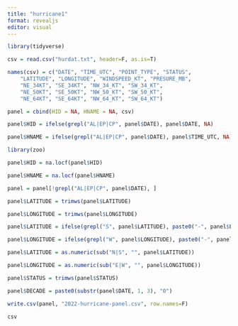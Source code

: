 ```yaml
---
title: "hurricane1"
format: revealjs
editor: visual
---
```


```r
library(tidyverse)

```
```r
csv = read.csv("hurdat.txt", header=F, as.is=T)

names(csv) = c("DATE", "TIME_UTC", "POINT_TYPE", "STATUS", 
	"LATITUDE", "LONGITUDE", "WINDSPEED_KT", "PRESURE_MB", 
	"NE_34KT", "SE_34KT", "NW_34_KT", "SW_34_KT",
	"NE_50KT", "SE_50KT", "NW_50_KT", "SW_50_KT",
	"NE_64KT", "SE_64KT", "NW_64_KT", "SW_64_KT")

panel = cbind(HID = NA, HNAME = NA, csv)

panel$HID = ifelse(grepl("AL|EP|CP", panel$DATE), panel$DATE, NA)

panel$HNAME = ifelse(grepl("AL|EP|CP", panel$DATE), panel$TIME_UTC, NA)

library(zoo)

panel$HID = na.locf(panel$HID)

panel$HNAME = na.locf(panel$HNAME)

panel = panel[!grepl("AL|EP|CP", panel$DATE), ]


```
```r
panel$LATITUDE = trimws(panel$LATITUDE)

panel$LONGITUDE = trimws(panel$LONGITUDE)

panel$LATITUDE = ifelse(grepl("S", panel$LATITUDE), paste0("-", panel$LATITUDE), panel$LATITUDE)

panel$LONGITUDE = ifelse(grepl("W", panel$LONGITUDE), paste0("-", panel$LONGITUDE), panel$LONGITUDE)

panel$LATITUDE = as.numeric(sub("N|S", "", panel$LATITUDE))

panel$LONGITUDE = as.numeric(sub("E|W", "", panel$LONGITUDE))

panel$STATUS = trimws(panel$STATUS)

panel$DECADE = paste0(substr(panel$DATE, 1, 3), "0")
```

```r
write.csv(panel, "2022-hurricane-panel.csv", row.names=F)
```

```r
csv
```

